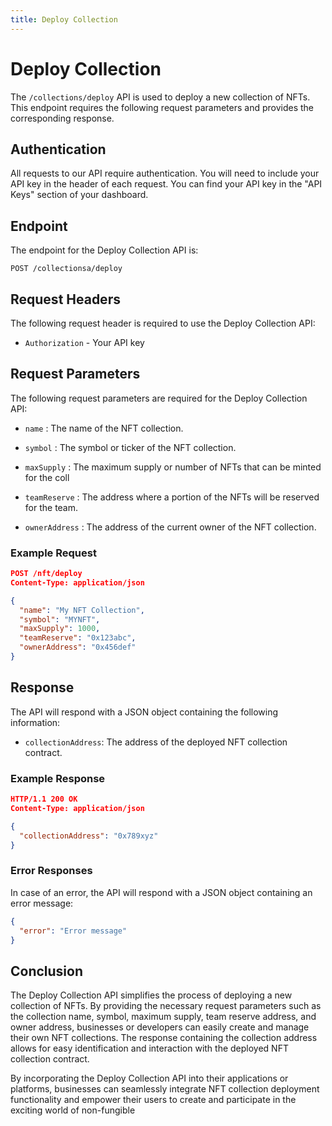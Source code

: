 ```yaml
---
title: Deploy Collection
---
```


# Deploy Collection

The `/collections/deploy` API is used to deploy a new collection of NFTs. This endpoint requires the following request parameters and provides the corresponding response.

## Authentication

All requests to our API require authentication. You will need to include your API key in the header of each request. You can find your API key in the "API Keys" section of your dashboard.

## Endpoint

The endpoint for the Deploy Collection API is:

`POST /collectionsa/deploy`

## Request Headers

The following request header is required to use the Deploy Collection API:

- `Authorization` - Your API key

## Request Parameters

The following request parameters are required for the Deploy Collection API:

- `name` : The name of the NFT collection.

- `symbol` : The symbol or ticker of the NFT collection.

- `maxSupply` : The maximum supply or number of NFTs that can be minted for the coll
- `teamReserve` : The address where a portion of the NFTs will be reserved for the team.

- `ownerAddress` : The address of the current owner of the NFT collection.

### Example Request

```json
POST /nft/deploy
Content-Type: application/json

{
  "name": "My NFT Collection",
  "symbol": "MYNFT",
  "maxSupply": 1000,
  "teamReserve": "0x123abc",
  "ownerAddress": "0x456def"
}
```

## Response

The API will respond with a JSON object containing the following information:

- `collectionAddress`: The address of the deployed NFT collection contract.

### Example Response

```json
HTTP/1.1 200 OK
Content-Type: application/json

{
  "collectionAddress": "0x789xyz"
}
```

### Error Responses

In case of an error, the API will respond with a JSON object containing an error message:

```json
{
  "error": "Error message"
}
```

## Conclusion

The Deploy Collection API simplifies the process of deploying a new collection of NFTs. By providing the necessary request parameters such as the collection name, symbol, maximum supply, team reserve address, and owner address, businesses or developers can easily create and manage their own NFT collections. The response containing the collection address allows for easy identification and interaction with the deployed NFT collection contract.

By incorporating the Deploy Collection API into their applications or platforms, businesses can seamlessly integrate NFT collection deployment functionality and empower their users to create and participate in the exciting world of non-fungible